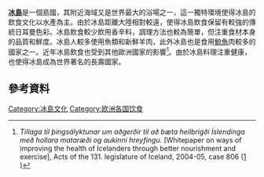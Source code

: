 {{expand|time=2016-02-02T06:38:39+00:00}}
'''[[冰島|冰島]]'''是一個島國，其附近海域又是世界最大的浴場之一，這一獨特環境使得冰島的飲食文化以水產為主。由於冰島距離大陸相對較遠，使得冰島飲食保留有較強的傳統日耳曼色彩。冰島飲食較少飲用香辛料，調理方法也較為簡單，但注重食材本身的品質和鮮度。冰島人較多使用魚類和新鮮羊肉，此外冰島也是食用[[鯨魚|鯨魚]]肉較多的國家之一。近年冰島飲食也受到其他歐洲國家的影響<ref>''Tillaga til þingsályktunar um aðgerðir til að bæta heilbrigði Íslendinga með hollara mataræði og aukinni hreyfingu.'' [Whitepaper on ways of improving the health of Icelanders through better nourishment and exercise], Acts of the 131. legislature of Iceland, 2004-05, case 806 ([http://www.althingi.is/altext/131/s/pdf/1354.pdf] {{Wayback|url=http://www.althingi.is/altext/131/s/pdf/1354.pdf |date=20160303232409 }})</ref>。由於冰島料理注重健康，也使得冰島成為世界著名的長壽國家。
==參考資料==
{{Commons category|Cuisine of Iceland}}
{{Reflist}}

{{冰島主題}}
{{歐洲题目|飲食文化}}
{{冰島小作品}}
[[Category:冰島文化|Category:冰島文化]]
[[Category:欧洲各国饮食|Category:欧洲各国饮食]]